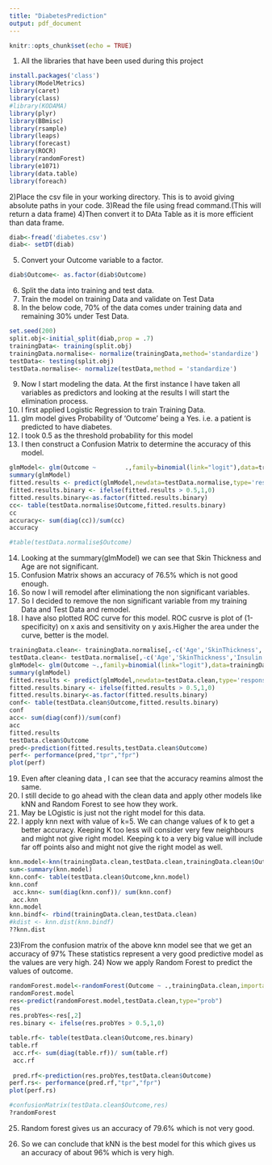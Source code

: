 ---
title: "DiabetesPrediction"
output: pdf_document
---

```{r setup, include=FALSE}
knitr::opts_chunk$set(echo = TRUE)
```

1) All the libraries that have been used during this project

```{r Diabetes}
install.packages('class')
library(ModelMetrics)
library(caret)
library(class)
#library(KODAMA)
library(plyr)
library(BBmisc)
library(rsample)
library(leaps)
library(forecast)
library(ROCR)
library(randomForest)
library(e1071)
library(data.table)
library(foreach)


```


2)Place the csv file in your working directory. This is to avoid giving absolute   paths in your code.
3)Read the file using fread command.(This will return a data frame)
4)Then convert it to DAta Table as it is more efficient than data frame.



```{r}
diab<-fread('diabetes.csv')
diab<- setDT(diab)
```


5) Convert your Outcome variable to a factor.


```{r}
diab$Outcome<- as.factor(diab$Outcome)
```


6) Split the data into training and test data.
7) Train the model on training Data and validate on Test Data
8) In the below code, 70% of the data comes under training data and remaining 30% under Test Data.


```{r}
set.seed(200)
split.obj<-initial_split(diab,prop = .7)
trainingData<- training(split.obj)
trainingData.normalise<- normalize(trainingData,method='standardize')
testData<- testing(split.obj)
testData.normalise<- normalize(testData,method = 'standardize')
```


9)  Now I start modeling the data. At the first instance I have taken all variables as predictors and looking at the results I will start the elimination process. 
10) I first applied Logistic Regression to train Training Data.
11) glm model gives Probability of 'Outcome' being a Yes. i.e. a patient is predicted to      have diabetes.
12) I took 0.5 as the threshold probability for this model
13) I then construct a Confusion Matrix to determine the accuracy of this model.


```{r}

glmModel<- glm(Outcome ~        .,family=binomial(link="logit"),data=trainingData.normalise)
summary(glmModel)
fitted.results <- predict(glmModel,newdata=testData.normalise,type='response')
fitted.results.binary <- ifelse(fitted.results > 0.5,1,0)
fitted.results.binary<-as.factor(fitted.results.binary)
cc<- table(testData.normalise$Outcome,fitted.results.binary)
cc
accuracy<- sum(diag(cc))/sum(cc)
accuracy

#table(testData.normalise$Outcome)

```


14) Looking at the summary(glmModel) we can see that Skin Thickness and Age are     not significant. 
15) Confusion Matrix shows an accuracy of 76.5% which is not good enough.
16) So now I will remodel after eliminationg the non significant variables.
17) So I decided to remove the non significant variable  from my training Data      and Test      Data and remodel.
18) I have also plotted ROC curve for this model. ROC cusrve is plot of       (1-specificity)      on x axis and sensitivity on y axis.Higher the area under the curve, better is the model.


```{r}
trainingData.clean<- trainingData.normalise[,-c('Age','SkinThickness','Insulin')]
testData.clean<- testData.normalise[,-c('Age','SkinThickness','Insulin')]
glmModel<- glm(Outcome ~.,family=binomial(link="logit"),data=trainingData.clean)
summary(glmModel)
fitted.results <- predict(glmModel,newdata=testData.clean,type='response')
fitted.results.binary <- ifelse(fitted.results > 0.5,1,0)
fitted.results.binary<-as.factor(fitted.results.binary)
conf<- table(testData.clean$Outcome,fitted.results.binary)
conf
acc<- sum(diag(conf))/sum(conf)
acc
fitted.results
testData.clean$Outcome
pred<-prediction(fitted.results,testData.clean$Outcome)
perf<- performance(pred,"tpr","fpr")
plot(perf)


```



19) Even after cleaning data , I can see that the accuracy reamins almost the same.
20) I still decide to go ahead with the clean data and apply other models like kNN and       Random Forest to see how they work.
21) May be LOgistic is just not the right model for this data.
22) I apply knn next with value of k=5. We can change values of k to get a better            accuracy. Keeping K too less will consider very few neighbours and might not give        right model. Keeping k to a very big value will include far off points also and          might not give the right model as well.



```{r}
knn.model<-knn(trainingData.clean,testData.clean,trainingData.clean$Outcome,5)
sum<-summary(knn.model)
knn.conf<- table(testData.clean$Outcome,knn.model)
knn.conf
 acc.knn<- sum(diag(knn.conf))/ sum(knn.conf)
 acc.knn
knn.model
knn.bindf<- rbind(trainingData.clean,testData.clean)
#kdist <- knn.dist(knn.bindf)
??knn.dist

```

23)From the confusion matrix of the above knn model see that  we get an accuracy of        97%  These statistics represent a very good predictive    model as the values are very high.
24) Now we apply Random Forest to predict the values of outcome.



```{r}
randomForest.model<-randomForest(Outcome ~ .,trainingData.clean,importance=TRUE)
randomForest.model
res<-predict(randomForest.model,testData.clean,type="prob")
res
res.probYes<-res[,2]
res.binary <- ifelse(res.probYes > 0.5,1,0)

table.rf<- table(testData.clean$Outcome,res.binary)
table.rf
 acc.rf<- sum(diag(table.rf))/ sum(table.rf)
 acc.rf
 
 pred.rf<-prediction(res.probYes,testData.clean$Outcome)
perf.rs<- performance(pred.rf,"tpr","fpr")
plot(perf.rs)

#confusionMatrix(testData.clean$Outcome,res)
?randomForest


```


25) Random forest gives us an accuracy of 79.6% which is not very good.

26) So we can conclude that kNN is the best model for this which gives us an accuracy of about 96% which is very high.
